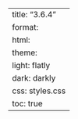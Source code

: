 ---
title: "3.6.4"
format:
    html:
        theme:
            light: flatly
            dark: darkly
        css: styles.css
        toc: true
---